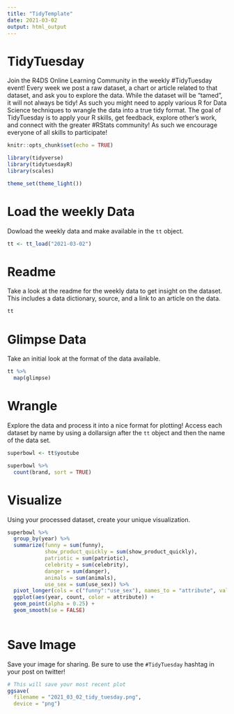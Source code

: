```yaml
---
title: "TidyTemplate"
date: 2021-03-02
output: html_output
---
```


# TidyTuesday

Join the R4DS Online Learning Community in the weekly #TidyTuesday event!
Every week we post a raw dataset, a chart or article related to that dataset, and ask you to explore the data.
While the dataset will be “tamed”, it will not always be tidy! As such you might need to apply various R for Data Science techniques to wrangle the data into a true tidy format.
The goal of TidyTuesday is to apply your R skills, get feedback, explore other’s work, and connect with the greater #RStats community!
As such we encourage everyone of all skills to participate!

```r

knitr::opts_chunk$set(echo = TRUE)

library(tidyverse)
library(tidytuesdayR)
library(scales)

theme_set(theme_light())

```

# Load the weekly Data

Dowload the weekly data and make available in the `tt` object.

```r

tt <- tt_load("2021-03-02")

```


# Readme

Take a look at the readme for the weekly data to get insight on the dataset.
This includes a data dictionary, source, and a link to an article on the data.

```r

tt

```


# Glimpse Data

Take an initial look at the format of the data available.

```r

tt %>% 
  map(glimpse)

```

# Wrangle

Explore the data and process it into a nice format for plotting! Access each dataset by name by using a dollarsign after the `tt` object and then the name of the data set.

```r

superbowl <- tt$youtube

```

```r
superbowl %>%
  count(brand, sort = TRUE)
```


# Visualize

Using your processed dataset, create your unique visualization.

```r

superbowl %>%
  group_by(year) %>%
  summarize(funny = sum(funny),
            show_product_quickly = sum(show_product_quickly),
            patriotic = sum(patriotic),
            celebrity = sum(celebrity),
            danger = sum(danger),
            animals = sum(animals),
            use_sex = sum(use_sex)) %>%
  pivot_longer(cols = c("funny":"use_sex"), names_to = "attribute", values_to = "count") %>%
  ggplot(aes(year, count, color = attribute)) +
  geom_point(alpha = 0.25) +
  geom_smooth(se = FALSE)
  
```

# Save Image

Save your image for sharing. Be sure to use the `#TidyTuesday` hashtag in your post on twitter! 

```r

# This will save your most recent plot
ggsave(
  filename = "2021_03_02_tidy_tuesday.png",
  device = "png")

```
